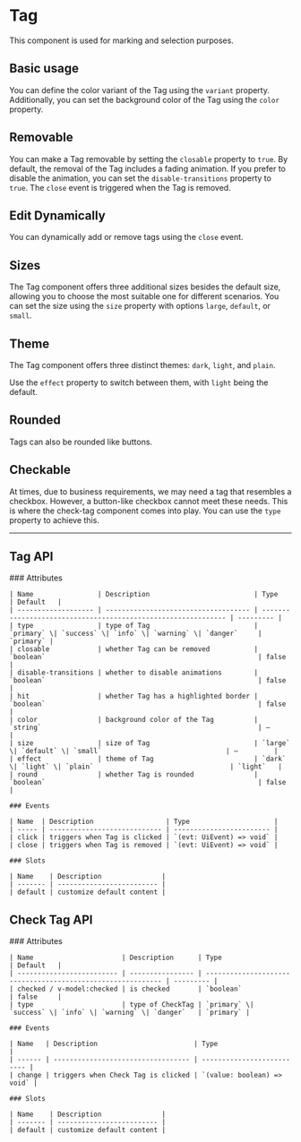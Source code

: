 
<Meta of={TagStories} />

# Tag

This component is used for marking and selection purposes.

## Basic usage

You can define the color variant of the Tag using the `variant` property. Additionally, you can set the background color of the Tag using the `color` property.

<Canvas of={TagStories.BasicUsage} />

## Removable

You can make a Tag removable by setting the `closable` property to `true`. By default, the removal of the Tag includes a fading animation. If you prefer
to disable the animation, you can set the `disable-transitions` property to `true`. The `close` event is triggered when the Tag is removed.

<Canvas of={TagStories.Removable} />

## Edit Dynamically

You can dynamically add or remove tags using the `close` event.

<Canvas of={TagStories.Dynamical} />

## Sizes

The Tag component offers three additional sizes besides the default size, allowing you to choose the most suitable one for different scenarios. You can
set the size using the `size` property with options `large`, `default`, or `small`.

<Canvas of={TagStories.Sizes} />

## Theme

The Tag component offers three distinct themes: `dark`, `light`, and `plain`.

Use the `effect` property to switch between them, with `light` being the default.

<Canvas of={TagStories.Theme} />

## Rounded

Tags can also be rounded like buttons.

<Canvas of={TagStories.Rounded} />

## Checkable

At times, due to business requirements, we may need a tag that resembles a checkbox. However, a button-like checkbox cannot meet these needs. This is
where the check-tag component comes into play. You can use the `type` property to achieve this.

<Canvas of={TagStories.Checkable} />

***

## Tag API

<div style={{ marginTop: '30px' }}>
	### Attributes

	| Name                | Description                          | Type                                                          | Default   |
	| ------------------- | ------------------------------------ | ------------------------------------------------------------- | --------- |
	| type                | type of Tag                          | `primary` \| `success` \| `info` \| `warning` \| `danger`     | `primary` |
	| closable            | whether Tag can be removed           | `boolean`                                                     | false     |
	| disable-transitions | whether to disable animations        | `boolean`                                                     | false     |
	| hit                 | whether Tag has a highlighted border | `boolean`                                                     | false     |
	| color               | background color of the Tag          | `string`                                                      | —         |
	| size                | size of Tag                          | `large` \| `default` \| `small`                               | —         |
	| effect              | theme of Tag                         | `dark` \| `light` \| `plain`                                  | `light`   |
	| round               | whether Tag is rounded               | `boolean`                                                     | false     |

	### Events

	| Name  | Description                  | Type                     |
	| ----- | ---------------------------- | ------------------------ |
	| click | triggers when Tag is clicked | `(evt: UiEvent) => void` |
	| close | triggers when Tag is removed | `(evt: UiEvent) => void` |

	### Slots

	| Name    | Description               |
	| ------- | ------------------------- |
	| default | customize default content |
</div>

## Check Tag API

<div style={{ marginTop: '30px' }}>
	### Attributes

	| Name                      | Description      | Type                                                        | Default   |
	| ------------------------- | ---------------- | ----------------------------------------------------------- | --------- |
	| checked / v-model:checked | is checked       | `boolean`                                                   | false     |
	| type                      | type of CheckTag | `primary` \| `success` \| `info` \| `warning` \| `danger`   | `primary` |

	### Events

	| Name   | Description                        | Type                       |
	| ------ | ---------------------------------- | -------------------------- |
	| change | triggers when Check Tag is clicked | `(value: boolean) => void` |

	### Slots

	| Name    | Description               |
	| ------- | ------------------------- |
	| default | customize default content |
</div>
